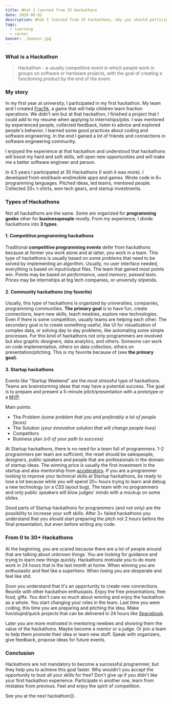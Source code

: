 ```yaml
---
title: What I learned from 35 Hackathons
date: 2020-08-02
description: What I learned from 35 hackathons, why you should participate at hackathons, how to gain experience without a full-time job.
tags:
  - learning
  - career
banner: ./banner.jpg
---
```


### What is a Hackathon

> Hackathon - a usually competitive event in which people work in groups on software or hardware projects, with the goal of creating a functioning product by the end of the event.


### My story

In my first year at university, I participated in my first hackathon.
My team and I created [Fracfik](https://strdr4605.github.io/fracfik), a game that will help children learn fraction operations.
We didn't win but at that hackathon, I finished a project that I could add to my resume when applying to internships/jobs.
I was mentored by experienced people, collected feedback, listen to advice and explored people's behavior.
I learned some good practices about coding and software engineering.
In the end I gained a lot of friends and connections in software engineering community.

I enjoyed the experience at that hackathon and understood that hackathons will boost my hard and soft skills,
will open new opportunities and will make me a better software engineer and person.

In 4.5 years I participated at 35 Hackathons (I wish it was more).
I developed front-end/back-end/mobile apps and games.
Wrote code in 6+ programming languages.
Pitched ideas, led teams, mentored people.
Collected 20+ t-shirts, won tech gears, and startup investments.

### Types of Hackathons

Not all hackathons are the same. Some are organized for **programming geeks** other for **businesspeople** mostly.
From my experience, I divide hackathons into **3 types**.

#### 1. Competitive programming hackathons

Traditional **competitive programming events** defer from hackathons because at former you work alone and at latter, you work in a team.
This type of hackathons is usually based on some problems that need to be solved by implementing an algorithm.
Usually, no user interface needed, everything is based on input/output files. The team that gained most points win.
Points may be based on _performance_, _used memory_, _passed tests_. Prices may be internships at big tech companies, or university stipends.

#### 2. Community hackathons (my favorite)

Usually, this type of hackathons is organized by universities, companies, programming communities.
**The primary goal** is to have fun, create connections, learn new skills, teach newbies, explore new technologies.
Even if there is some competition, usually teams are helping each other.
The secondary goal is to create something useful, like UI for visualization of complex data, or solving day to day problems,
like automating some simple processes. For this kind of hackathons not only programmers are involved but also graphic designers,
data analytics, and others. Someone can work on code implementation, others on data collection, others on presentation/pitching.
This is my favorite because of (see **the primary goal**).

#### 3. Startup hackathons

Events like "Startup Weekend" are the most stressful type of hackathons.
Teams are brainstorming ideas that may have a potential success.
The goal is to prepare and present a 5-minute pitch/presentation with a prototype or a [MVP](https://en.wikipedia.org/wiki/Minimum_viable_product).

Main points:
- The Problem _(some problem that you and preferably a lot of people faces)_
- The Solution _(your innovative solution that will change people lives)_
- Competitors
- Business plan _(v0 of your path to success)_

At Startup hackathons, there is no need for a team full of programmers.
1-2 programmers per team are sufficient, the reset should be salespeople, designers, public speakers
and people that are professionals in the domain of startup ideas.
The winning price is usually the first investment in the startup and also mentorship from [accelerators](https://en.wikipedia.org/wiki/Startup_accelerator).
If you are a programmer looking to improve your technical skills at Startup hackathons,
be ready to lose a lot because while you will spend 20+ hours trying to learn and debug a new technology (or a CSS layout bug),
The team with no programmers and only public speakers will blow judges' minds with a mockup on some slides.

Good parts of Startup hackathons for programmers (and not only) are the possibility to increase your soft skills.
After 3+ failed hackathons you understand that you should start preparing the pitch not 2 hours before the final presentation,
but even before writing any code.

### From 0 to 30+ Hackathons

At the beginning, you are scared because there are a lot of people around that are talking about unknown things.
You are looking for guidance and trying to learn new things quickly.
Hackathons motivate you to do more work in 24 hours that in the last month at home.
When winning you are enthusiastic and feel like a superhero. When losing you are desperate and feel like shit.

Soon you understand that it's an opportunity to create new connections. Reunite with other hackathon enthusiasts.
Enjoy the free presentations, free food, gifts. You don't care so much about winning and enjoy the hackathon as a whole.
You start changing your roles in the team. Last time you were coding, this time you are preparing and pitching the idea.
Make fun/stupid/quick projects that can be delivered in 24 hours like [Spacebook](https://tum-faf.github.io/spacebook/).

Later you are more motivated in mentoring newbies and showing them the value of the hackathons. Maybe become a mentor or a judge.
Or join a team to help them promote their idea or learn new stuff.
Speak with organizers, give feedback, propose ideas for future events.

### Conclusion

Hackathons are not mandatory to become a successful programmer, but they help you to achieve this goal faster.
Why wouldn't you accept the opportunity to bust all your skills for free? Don't give up if you didn't like your first hackathon experience.
Participate in another one, learn from mistakes from previous. Feel and enjoy the spirit of competition.

See you at the next hackathon😉.
